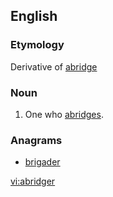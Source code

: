 ==English==

===Etymology===
Derivative of [[abridge]]
===Noun===
{{en-noun}}

# One who [[abridge]]s.

===Anagrams===
* [[brigader#English|brigader]]

[[vi:abridger]]